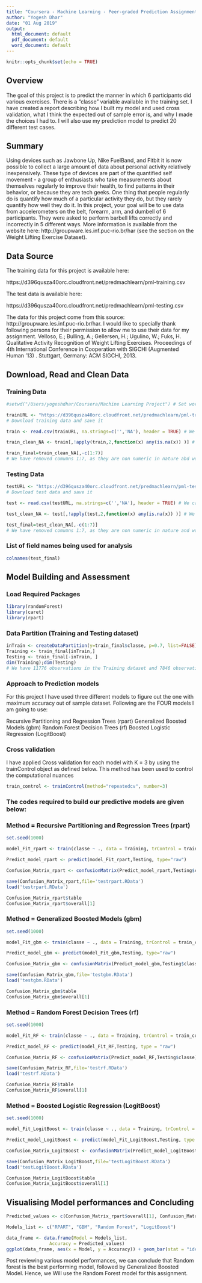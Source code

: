 ---
title: "Coursera - Machine Learning - Peer-graded Prediction Assignment"
author: "Yogesh Dhar"
date: "01 Aug 2019"
output: 
  html_document: default
  pdf_document: default
  word_document: default
---

```{r setup, include=FALSE}
knitr::opts_chunk$set(echo = TRUE)
```
## Overview

The goal of this project is to predict the manner in which 6 participants did various exercises. There is a "classe" variable available in the training set. I have created a report describing how I built my model and used cross validation, what I think the expected out of sample error is, and why I made the choices I had to. I will also use my prediction model to predict 20 different test cases.


## Summary

Using devices such as Jawbone Up, Nike FuelBand, and Fitbit it is now possible to collect a large amount of data about personal activity relatively inexpensively. These type of devices are part of the quantified self movement - a group of enthusiasts who take measurements about themselves regularly to improve their health, to find patterns in their behavior, or because they are tech geeks. One thing that people regularly do is quantify how much of a particular activity they do, but they rarely quantify how well they do it. In this project, your goal will be to use data from accelerometers on the belt, forearm, arm, and dumbell of 6 participants. They were asked to perform barbell lifts correctly and incorrectly in 5 different ways. More information is available from the website here: http://groupware.les.inf.puc-rio.br/har (see the section on the Weight Lifting Exercise Dataset).


## Data Source

The training data for this project is available here:

https://d396qusza40orc.cloudfront.net/predmachlearn/pml-training.csv

The test data is available here:

https://d396qusza40orc.cloudfront.net/predmachlearn/pml-testing.csv

The data for this project come from this source: http://groupware.les.inf.puc-rio.br/har. I would like to specially thank following persons for their permission to allow me to use their data for my assignment.
Velloso, E.; Bulling, A.; Gellersen, H.; Ugulino, W.; Fuks, H. Qualitative Activity Recognition of Weight Lifting Exercises. Proceedings of 4th International Conference in Cooperation with SIGCHI (Augmented Human '13) . Stuttgart, Germany: ACM SIGCHI, 2013.

## Download, Read and Clean Data

### Training Data

```{r, echo=TRUE}
#setwd("/Users/yogeshdhar/Coursera/Machine Learning Project") # Set working directory

trainURL <- "https://d396qusza40orc.cloudfront.net/predmachlearn/pml-training.csv"
# Download training data and save it

train <- read.csv(trainURL, na.strings=c('','NA'), header = TRUE) # We can see that our dataset has 19622 observations of 160 variables

train_clean_NA <- train[,!apply(train,2,function(x) any(is.na(x)) )] # We now have 19622 observations of 60 variables after removing NA values

train_final=train_clean_NA[,-c(1:7)]
# We have removed comumns 1:7, as they are non numeric in nature abd won't be significant for our analysis. This leaves us with 19622 observations of 53 variables
```

### Testing Data

```{r, echo=TRUE}
testURL <- "https://d396qusza40orc.cloudfront.net/predmachlearn/pml-testing.csv"
# Download test data and save it

test <- read.csv(testURL, na.strings=c('','NA'), header = TRUE) # We can see that our dataset has 20 observations of 160 variables

test_clean_NA <- test[,!apply(test,2,function(x) any(is.na(x)) )] # We now have 20 observations of 60 variables after removing NA values

test_final=test_clean_NA[,-c(1:7)]
# We have removed comumns 1:7, as they are non numeric in nature and won't be significant for our analysis. This leaves us with 20 observations of 53 variables
```

### List of field names being used for analysis

```{r, echo=TRUE}
colnames(test_final)
```

## Model Building and Assessment

### Load Required Packages
```{r, echo=TRUE}
library(randomForest)
library(caret)
library(rpart)
```

### Data Partition (Training and Testing dataset)
```{r, echo=TRUE}
inTrain <- createDataPartition(y=train_final$classe, p=0.7, list=FALSE) 
Training <- train_final[inTrain,] 
Testing <- train_final[-inTrain, ]
dim(Training);dim(Testing)
# We have 11776 observations in the Training dataset and 7846 observations in Testing dataset.
```

### Approach to Prediction models
For this project I have used three different models to figure out the one with maximum accuracy out of sample dataset. Following are the FOUR models I am going to use:

Recursive Partitioning and Regression Trees (rpart) 
Generalized Boosted Models (gbm) 
Random Forest Decision Trees (rf)
Boosted Logistic Regression (LogitBoost)

### Cross validation
I have applied Cross validation for each model with K = 3 by using the trainControl object as defined below. This method has been used to control the computational nuances
```{r, echo=TRUE}
train_control <- trainControl(method="repeatedcv", number=3)
```
### The codes required to build our predictive models are given below:

### Method = Recursive Partitioning and Regression Trees (rpart)
```{r, echo=TRUE}
set.seed(1000)

model_Fit_rpart <- train(classe ~ ., data = Training, trControl = train_control, method = "rpart")

Predict_model_rpart <- predict(model_Fit_rpart,Testing, type="raw")

Confusion_Matrix_rpart <- confusionMatrix(Predict_model_rpart,Testing$classe)

save(Confusion_Matrix_rpart,file='testrpart.RData')
load('testrpart.RData')

Confusion_Matrix_rpart$table
Confusion_Matrix_rpart$overall[1]
```

### Method = Generalized Boosted Models (gbm)
```{r, echo=TRUE}
set.seed(1000)

model_Fit_gbm <- train(classe ~ ., data = Training, trControl = train_control, method = "gbm", verbose = FALSE)

Predict_model_gbm <- predict(model_Fit_gbm,Testing, type="raw")

Confusion_Matrix_gbm <- confusionMatrix(Predict_model_gbm,Testing$classe)

save(Confusion_Matrix_gbm,file='testgbm.RData')
load('testgbm.RData')

Confusion_Matrix_gbm$table
Confusion_Matrix_gbm$overall[1]
```

### Method = Random Forest Decision Trees (rf)
```{r, echo=TRUE}
set.seed(1000)

model_Fit_RF <- train(classe ~ ., data = Training, trControl = train_control, method = "rf", verbose = FALSE)

Predict_model_RF <- predict(model_Fit_RF,Testing, type = "raw")

Confusion_Matrix_RF <- confusionMatrix(Predict_model_RF,Testing$classe)

save(Confusion_Matrix_RF,file='testrf.RData')
load('testrf.RData')

Confusion_Matrix_RF$table
Confusion_Matrix_RF$overall[1]
```

### Method = Boosted Logistic Regression (LogitBoost)
```{r, echo=TRUE}
set.seed(1000)

model_Fit_LogitBoost <- train(classe ~ ., data = Training, trControl = train_control, method = "LogitBoost", verbose = FALSE)

Predict_model_LogitBoost <- predict(model_Fit_LogitBoost,Testing, type = "raw")

Confusion_Matrix_LogitBoost <- confusionMatrix(Predict_model_LogitBoost,Testing$classe)

save(Confusion_Matrix_LogitBoost,file='testLogitBoost.RData')
load('testLogitBoost.RData')

Confusion_Matrix_LogitBoost$table
Confusion_Matrix_LogitBoost$overall[1]
```

## Visualising Model performances and Concluding

```{r, echo=TRUE}
Predicted_values <- c(Confusion_Matrix_rpart$overall[1], Confusion_Matrix_gbm$overall[1], Confusion_Matrix_RF$overall[1],Confusion_Matrix_LogitBoost$overall[1])

Models_list <- c("RPART", "GBM", "Random Forest", "LogitBoost")

data_frame <- data.frame(Model = Models_list,
                Accuracy = Predicted_values)
ggplot(data_frame, aes(x = Model, y = Accuracy)) + geom_bar(stat = "identity", aes(fill = Model)) + theme_bw() + theme(legend.position = "none") + geom_text(aes(label = Predicted_values), size = 3, position = position_stack(vjust = 0.5))
```


Post reviewing various model performances, we can conclude that Random forest is the best performing model, followed by Generalized Boosted Model. Hence, we Will use the Random Forest model for this assignment.

